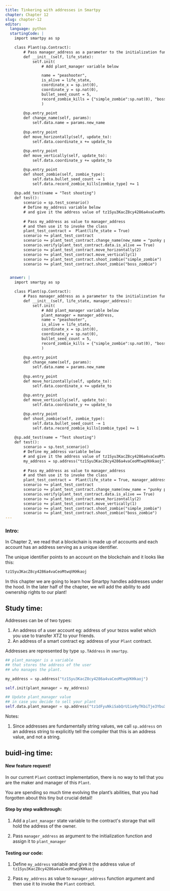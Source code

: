 ```yaml
---
title: Tinkering with addresses in Smartpy
chapter: Chapter 12
slug: chapter-12
editor:
  language: python
  startingCode: |
    import smartpy as sp

    class Plant(sp.Contract):
        # Pass manager_address as a parameter to the initialization function
        def __init__(self, life_state):
            self.init(
                # Add plant_manager variable below

                name = "peashooter",
                is_alive = life_state,
                coordinate_x = sp.int(0), 
                coordinate_y = sp.nat(0), 
                bullet_seed_count = 5,
                record_zombie_kills = {"simple_zombie":sp.nat(0), "boss_zombie":sp.nat(0)}
                )
            
        @sp.entry_point
        def change_name(self, params): 
            self.data.name = params.new_name
        
        @sp.entry_point
        def move_horizontally(self, update_to):
            self.data.coordinate_x += update_to
        
        @sp.entry_point
        def move_vertically(self, update_to):
            self.data.coordinate_y += update_to

        @sp.entry_point
        def shoot_zombie(self, zombie_type): 
            self.data.bullet_seed_count -= 1
            self.data.record_zombie_kills[zombie_type] += 1
         
    @sp.add_test(name = "Test shooting")
    def test():
        scenario = sp.test_scenario()
        # Define my_address variable below
        # and give it the address value of tz1Syu3KacZ8cy4286a4vaCeoMtwqVKHkaoj
        
        # Pass my_address as value to manager_address
        # and then use it to invoke the class
        plant_test_contract =  Plant(life_state = True)
        scenario += plant_test_contract
        scenario += plant_test_contract.change_name(new_name = "punky peashooter")
        scenario.verify(plant_test_contract.data.is_alive == True)
        scenario += plant_test_contract.move_horizontally(2)
        scenario += plant_test_contract.move_vertically(1)
        scenario += plant_test_contract.shoot_zombie("simple_zombie")
        scenario += plant_test_contract.shoot_zombie("boss_zombie")


  answer: |  
    import smartpy as sp

    class Plant(sp.Contract):
        # Pass manager_address as a parameter to the initialization function
        def __init__(self, life_state, manager_address):
            self.init(
                # Add plant_manager variable below
                plant_manager = manager_address,
                name = "peashooter",
                is_alive = life_state,
                coordinate_x = sp.int(0), 
                coordinate_y = sp.nat(0), 
                bullet_seed_count = 5,
                record_zombie_kills = {"simple_zombie":sp.nat(0), "boss_zombie":sp.nat(0)}
                )
            
        @sp.entry_point
        def change_name(self, params): 
            self.data.name = params.new_name
        
        @sp.entry_point
        def move_horizontally(self, update_to):
            self.data.coordinate_x += update_to
        
        @sp.entry_point
        def move_vertically(self, update_to):
            self.data.coordinate_y += update_to

        @sp.entry_point
        def shoot_zombie(self, zombie_type): 
            self.data.bullet_seed_count -= 1
            self.data.record_zombie_kills[zombie_type] += 1
        
    @sp.add_test(name = "Test shooting")
    def test():
        scenario = sp.test_scenario()
        # Define my_address variable below
        # and give it the address value of tz1Syu3KacZ8cy4286a4vaCeoMtwqVKHkaoj
        my_address = sp.address("tz1Syu3KacZ8cy4286a4vaCeoMtwqVKHkaoj")
        
        # Pass my_address as value to manager_address
        # and then use it to invoke the class
        plant_test_contract =  Plant(life_state = True, manager_address = my_address)
        scenario += plant_test_contract
        scenario += plant_test_contract.change_name(new_name = "punky peashooter")
        scenario.verify(plant_test_contract.data.is_alive == True)
        scenario += plant_test_contract.move_horizontally(2)
        scenario += plant_test_contract.move_vertically(1)
        scenario += plant_test_contract.shoot_zombie("simple_zombie")
        scenario += plant_test_contract.shoot_zombie("boss_zombie")
---
```


### Intro:

In Chapter 2,  we read that a blockchain is made up of accounts and each account has an address serving as a unique identifier. 

The unique identifier points to an account on the blockchain and it looks like this: 

```css
tz1Syu3KacZ8cy4286a4vaCeoMtwqVKHkaoj
```

In this chapter we are going to learn how Smartpy handles addresses under the hood. In the later half of the chapter, we will add the ability to add ownership rights to our plant! 

## Study time: 

Addresses can be of two types: 

1. An address of a user account eg: address of your tezos wallet which you use to transfer XTZ to your friends. 
2. An address of a smart contract eg: address of your `Plant` contract. 


Addresses are represented by type `sp.TAddress` in `smartpy`. 

```python
## plant_manager is a variable 
## that stores the address of the user 
## who manages the plant. 

my_address = sp.address("tz1Syu3KacZ8cy4286a4vaCeoMtwqVKHkaoj")

self.init(plant_manager = my_address)

## Update plant_manager value 
## in case you decide to sell your plant
self.data.plant_manager = sp.address("tz1dFyuNkiSabQrU1ie9yTKbiTje3YbuXjX1")

```


Notes: 

1. Since addresses are fundamentally string values, we call `sp.address` on an address string to explicitly tell the compiler that this is an address value, and not a string. 



## buidl-ing time:

#### New feature request!

In our current  `Plant` contract implementation, there is no way to tell that you are the maker and manager of this `Plant`. 

You are spending so much time evolving the plant’s abilities, that you had forgotten about this tiny but crucial detail! 


#### Step by step walkthrough: 
 
1. Add a `plant_manager` state variable to the contract's storage that will hold the address of the owner. 

2. Pass `manager_address` as argument to the initialization function and assign it to `plant_manager`
 


#### Testing our code: 

1. Define `my_address` variable and give it the address value of `tz1Syu3KacZ8cy4286a4vaCeoMtwqVKHkaoj`

2. Pass `my_address` as value to `manager_address` function argument and then use it to invoke the `Plant` contract. 
    

